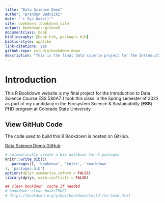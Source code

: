 ```yaml
--- 
title: "Data Science Demo"
author: "Brandon Budnicki"
date: "`r Sys.Date()`"
site: bookdown::bookdown_site
output: bookdown::gitbook
documentclass: book
bibliography: [book.bib, packages.bib]
biblio-style: apalike
link-citations: yes
github-repo: rstudio/bookdown-demo
description: "This is the final data science project for the Introduction to Data Science Course ESS 580A7."
---
```


# Introduction {-}

This R Bookdown website is my final project for the Introduction to Data Science Course ESS 580A7. I took this class in the Spring semester of 2022 as part of my candidacy in the Ecosystem Science & Sustainability (**ESS**) PHD program at Colorado State University.

## View GitHub Code {-}

The code used to build this R Bookdown is hosted on GitHub.

[Data Science Demo GitHub](https://github.com/BBudnicki/data-science-demo)




```r
# automatically create a bib database for R packages
knitr::write_bib(c(
  .packages(), 'bookdown', 'knitr', 'rmarkdown'
), 'packages.bib')
options(dplyr.summarise.inform = FALSE)
library(dplyr, warn.conflicts = FALSE)

## clean bookdown  cache if needed
# bookdown::clean_book(TRUE)
# https://bookdown.org/yihui/bookdown/build-the-book.html
```
